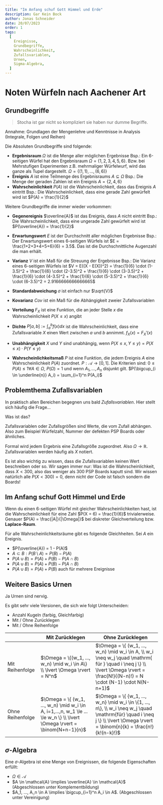 ```yaml
---
title: "Im Anfang schuf Gott Himmel und Erde"
description: Gar Kein Bock
author: Jonas Schneider
date: 20/07/2023
order: 1
tags:
  [
    Ereignisse,
    Grundbegriffe,
    Wahrscheinlichkeit,
    Zufallsvariablen,
    Urnen,
    Sigma-Algebra,
  ]
---
```


# Noten Würfeln nach Aachener Art

## Grundbegriffe

> Stocha ist gar nicht so kompliziert sie haben nur dumme Begriffe.

Annahme: Grundlagen der Mengenlehre und Kenntnisse in Analysis (Integrale, Folgen und Reihen)

Die Absoluten Grundbegriffe sind folgende:

- **Ergebnisraum** $\Omega$ ist die Menge aller möglichen Ergebnisse
  Bsp.: Ein 6-seitigen Würfel hat den Ergebnisraum $\Omega = \{1,2,3,4,5,6\}$. Bzw. bei Mehrstufigen Experimenten z.B. mehrmaliger Würfelwurf, wird das ganze als Tupel dargestellt. $\Omega = \{ (1,1),..., (6,6)\}$
- **Ereignis** $A$ ist eine Teilmenge des Ergebnisraums $A \subseteq \Omega$
  Bsp.: Die Menge der geraden Zahlen ist ein Ereignis $A = \{2,4,6\}$
- **Wahrscheinlichkeit** $P(A)$ ist die Wahrscheinlichkeit, dass das Ereignis $A$ eintritt
  Bsp.: Die Wahrscheinlichkeit, dass eine gerade Zahl gewürfelt wird ist $P(A) = \frac{1}{2}$

Weitere Grundbegriffe die immer wieder vorkommen:

- **Gegenereignis** $\overline{A}$ ist das Ereignis, dass $A$ nicht eintritt
  Bsp.: Die Wahrscheinlichkeit, dass eine ungerade Zahl gewürfelt wird ist $P(\overline{A}) = \frac{1}{2}$
- **Erwartungswert** $E$ ist der Durchschnitt aller möglichen Ergebnisse
  Bsp.: Der Erwartungswert eines 6-seitigen Würfels ist $E = \frac{1+2+3+4+5+6}{6} = 3.5$. Das ist die Durchschnittliche Augenzahl die man erhält.
- **Varianz** $V$ ist ein Maß für die Streuung der Ergebnisse
  Bsp.: Die Varianz eines 6-seitigen Würfels ist $V = E((X - E(X))^2) = \frac{1}{6} \cdot (1-3.5)^2 + \frac{1}{6} \cdot (2-3.5)^2 + \frac{1}{6} \cdot (3-3.5)^2 + \frac{1}{6} \cdot (4-3.5)^2 + \frac{1}{6} \cdot (5-3.5)^2 + \frac{1}{6} \cdot (6-3.5)^2 = 2.9166666666666665$

- **Standardabweichung** $\sigma$ ist einfach nur $\sqrt{V}$
- **Kovarianz** $Cov$ ist ein Maß für die Abhängigkeit zweier Zufallsvariablen
- **Verteilung** $F_X$ ist eine Funktion, die an jeder Stelle $x$ die Wahrscheinlichkeit $P(X \leq x)$ angibt
- **Dichte** $P[a,b] := \int_a^b f(x) dx$ ist die Wahrscheinlichkeit, dass eine Zufallsvariable $X$ einen Wert zwischen $a$ und $b$ annimmt. $f_X(x) = F_X'(x)$
- **Unabhängigkeit** $X$ und $Y$ sind unabhängig, wenn $P(X \leq x, Y \leq y) = P(X \leq x) \cdot P(Y \leq y)$
- **Wahrscheinlichkeitsmaß** $P$ ist eine Funktion, die jedem Ereignis $A$ eine Wahrscheinlichkeit $P(A)$ zuordnet. $P: \mathcal{A} \to [0,1]$. Die Kriterien sind: $0 \le P(A) \le 1 \forall A \in \Omega$, $P(\Omega)= 1$ und wenn $A_1, ..., A_n$ disjunkt gilt. $P(\bigcup_{i \in \underline{n}} A_i) = \sum_{i=1}^n P(A_i)$

## Problemthema Zufallsvariablen

In praktisch allen Bereichen begegnen uns bald _Zufallsvariablen_. Hier stellt sich häufig die Frage...

Was ist das?

Zufallsvariablen oder Zufallsgrößen sind Werte, die vom Zufall abhängen.
Also zum Beispiel Würfelzahl, Nummer der defekten PSP Boards oder ähnliches.

Formal wird jedem Ergebnis eine Zufallsgröße zugeordnet. Also $\Omega \to \mathbb{R}$. Zufallsvariablen werden häufig als $X$ notiert.

Es ist also wichtig zu wissen, dass die Zufallsvariablen keinen Wert beschreiben oder so. Wir sagen immer nur: Was ist die Wahrscheinlichkeit, dass $X < 300$, also das weniger als $300$ PSP Boards kaputt sind. Wir wissen natürlich alle $P(X < 300) = 0$, denn nicht der Code ist falsch sondern die Boards!

## Im Anfang schuf Gott Himmel und Erde

Wenn du einen $6$-seitigen Würfel mit gleicher Wahrscheinlichkeiten hast, ist die Wahrscheinlichkeit für eine Zahl $P(X = 6) = \frac{1}{6}$ trivialerweise. Genauer $P(A) = \frac{|A|}{|\Omega|}$ bei diskreter Gleichverteilung bzw. **Laplace-Raum**.

Für alle Wahrscheinlichkeitsräume gibt es folgende Gleichheiten. Sei $A$ ein Ereignis.

- $P(\overline{A}) = 1 - P(A)$
- $A \subset B: P(B \setminus A) = P(B) - P(A)$
- $P(A \cup B) = P(A) + P(B) - P(A \cap B)$
- $P(A \cup B) = P(A) + P(B) - P(A \cap B)$
- $P(A \cup B) = P(A) + P(B)$ auch für mehrere Ereignisse

## Weitere Basics Urnen

Ja Urnen sind nervig.

Es gibt sehr viele Versionen, die sich wie folgt Unterscheiden:

- Anzahl Kugeln (farbig, Gleichfarbig)
- Mit / Ohne Zurücklegen
- Mit / Ohne Reihenfolge

|                  | Mit Zurücklegen                                                                                                              | Ohne Zurücklegen                                                                                                                                                                   |
| ---------------- | ---------------------------------------------------------------------------------------------------------------------------- | ---------------------------------------------------------------------------------------------------------------------------------------------------------------------------------- |
| Mit Reihenfolge  | $\Omega = \{(w_1, ..., w_n) \mid w_i \in A\} \\ \lvert \Omega \rvert = N^n$                                                  | $\Omega =  \{ (w_1, ..., w_n) \mid w_i \in A, \\ w_i \neq w_j \quad \mathrm{ für } \quad  i \neq j \}  \\ \lvert \Omega \rvert = \frac{N!}{(N-n)!} = N \cdot (N-1) \cdot N(N-n+1)$ |
| Ohne Reihenfolge | $\Omega =  \{ (w_1, ..., w_n) \mid w_i \in A, i=1,...,n, w_1 \le ... \le w_n \}  \\ \lvert \Omega \rvert = \binom{N+n-1}{n}$ | $\Omega =  \{ {w_1, ..., w_n} \mid w_i \in \{1, ..., n\}, \\ w_i \neq w_j \quad \mathrm{für} \quad i \neq j \}  \\ \lvert \Omega \rvert = \binom{n}{k} = \frac{n!}{k!(n-k)!}$                        |

## $\sigma$-Algebra

Eine $\sigma$-Algebra ist eine Menge von Ereignissen, die folgende Eigenschaften erfüllt:

- $\Omega \in \mathcal{A}$
- $A \in \mathcal{A} \implies \overline{A} \in \mathcal{A}$ (Abgeschlossen unter Komplementbildung)
- $A_1, ..., A_n \in A \implies \bigcup_{i=1}^n A_i \in A$. (Abgeschlossen unter Vereinigung)
